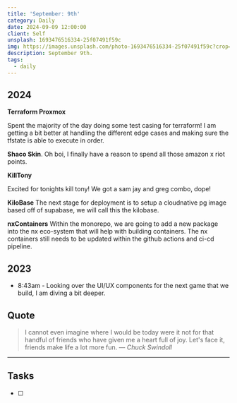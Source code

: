 ```yaml
---
title: 'September: 9th'
category: Daily
date: 2024-09-09 12:00:00
client: Self
unsplash: 1693476516334-25f07491f59c
img: https://images.unsplash.com/photo-1693476516334-25f07491f59c?crop=entropy&cs=srgb&fm=jpg&ixid=MnwzNjM5Nzd8MHwxfHJhbmRvbXx8fHx8fHx8fDE2ODE3NDg2ODY&ixlib=rb-4.0.3&q=85
description: September 9th. 
tags:
  - daily
---
```



## 2024

**Terraform Proxmox** 

Spent the majority of the day doing some test casing for terraform!
I am getting a bit better at handling the different edge cases and making sure the tfstate is able to execute in order.

**Shaco Skin**.
Oh boi, I finally have a reason to spend all those amazon x riot points.

**KillTony**

Excited for tonights kill tony!
We got a sam jay and greg combo, dope!

**KiloBase**
The next stage for deployment is to setup a cloudnative pg image based off of supabase, we will call this the kilobase.

**nxContainers**
Within the monorepo, we are going to add a new package into the nx eco-system that will help with building containers.
The nx containers still needs to be updated within the github actions and ci-cd pipeline.

## 2023

- 8:43am - Looking over the UI/UX components for the next game that we build, I am diving a bit deeper.

## Quote

> I cannot even imagine where I would be today were it not for that handful of friends who have given me a heart full of joy. Let's face it, friends make life a lot more fun.
> — <cite>Chuck Swindoll</cite>

---

## Tasks

- [ ]